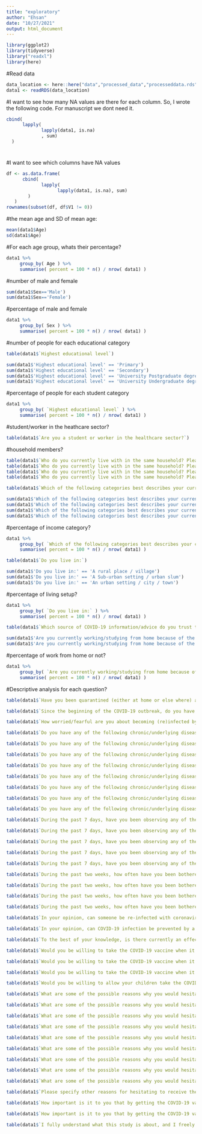 ```yaml
---
title: "exploratory"
author: "Ehsan"
date: "10/27/2021"
output: html_document
---
```


```r
library(ggplot2)
library(tidyverse)
library("readxl")
library(here)
```

#Read data
```r
data_location <- here::here("data","processed_data","processeddata.rds")
data1 <- readRDS(data_location)
```


#I want to see how many NA values are there for each column. So, I wrote the following code. For manuscript we dont need it.
```r
cbind(
      lapply(
             lapply(data1, is.na)
             , sum)
  )
```
#
#I want to see which columns have NA values
```r
df <- as.data.frame(
      cbind(
             lapply(
                   lapply(data1, is.na), sum)
        )
   )
rownames(subset(df, df$V1 != 0))
```
#the mean age and SD of mean age:
```r
mean(data1$Age)
sd(data1$Age)
```
#For each age group, whats their percentage?
```r
data1 %>% 
     group_by( Age ) %>% 
     summarise( percent = 100 * n() / nrow( data1) )
```
#number of male and female
```r
sum(data1$Sex=='Male')
sum(data1$Sex=='Female')
```
#percentage of male and female
```r
data1 %>% 
     group_by( Sex ) %>% 
     summarise( percent = 100 * n() / nrow( data1) )
```
#number of people for each educational category
```r
table(data1$`Highest educational level`)
```
```r
sum(data1$'Highest educational level' == 'Primary')
sum(data1$'Highest educational level' == 'Secondary')
sum(data1$'Highest educational level' == 'University Postgraduate degree holder')
sum(data1$'Highest educational level' == 'University Undergraduate degree holder')
```
#percentage of people for each student category
```r
data1 %>% 
     group_by( `Highest educational level` ) %>% 
     summarise( percent = 100 * n() / nrow( data1) )
```
#student/worker in the heathcare sector?
```r
table(data1$`Are you a student or worker in the healthcare sector?`)
```
#household members?
```r
table(data1$`Who do you currently live with in the same household? Please select the number of persons in each age category.: 60 years and above`)
table(data1$`Who do you currently live with in the same household? Please select the number of persons in each age category.: 18 to 59 years`)
table(data1$`Who do you currently live with in the same household? Please select the number of persons in each age category.: 12 to 17 years`)
table(data1$`Who do you currently live with in the same household? Please select the number of persons in each age category.: Less than 12 years`)
```
```r
table(data1$`Which of the following categories best describes your current socio-economic situation?`)
```
```r
sum(data1$'Which of the following categories best describes your current socio-economic situation?' == 'High income category')
sum(data1$'Which of the following categories best describes your current socio-economic situation?' == 'Low income category')
sum(data1$'Which of the following categories best describes your current socio-economic situation?' == 'Lower middle income category')
sum(data1$'Which of the following categories best describes your current socio-economic situation?' == 'Upper middle income category ')
```

#percentage of income category?
```r
data1 %>% 
     group_by( `Which of the following categories best describes your current socio-economic situation?` ) %>% 
     summarise( percent = 100 * n() / nrow( data1) )
```
```r
table(data1$`Do you live in:`)
```
```r
sum(data1$'Do you live in:' == 'A rural place / village')
sum(data1$'Do you live in:' == 'A Sub-urban setting / urban slum')
sum(data1$'Do you live in:' == 'An urban setting / city / town')
```
#percentage of living setup?
```r
data1 %>% 
     group_by( `Do you live in:` ) %>% 
     summarise( percent = 100 * n() / nrow( data1) )
```
```r
table(data1$`Which source of COVID-19 information/advice do you trust the most?`)
```

```r
sum(data1$'Are you currently working/studying from home because of the COVID-19 outbreak?' == 'No')
sum(data1$'Are you currently working/studying from home because of the COVID-19 outbreak?' == 'Yes')
```

#percentage of work from home or not?
```r
data1 %>% 
     group_by( `Are you currently working/studying from home because of the COVID-19 outbreak?` ) %>% 
     summarise( percent = 100 * n() / nrow( data1) )
```
#Descriptive analysis for each question?
```r
table(data1$`Have you been quarantined (either at home or else where) at any point in time during the Covid-19 epidemic?`)
```
```r
table(data1$`Since the beginning of the COVID-19 outbreak, do you have information on your infection status?`)
```
```r
table(data1$`How worried/fearful are you about becoming (re)infected by the coronavirus?: On a scale of 1 to 5`)
```
```r
table(data1$`Do you have any of the following chronic/underlying diseases? (many answers possible): Heart disease`)
```
```r
table(data1$`Do you have any of the following chronic/underlying diseases? (many answers possible): Hypertension`)
```
```r
table(data1$`Do you have any of the following chronic/underlying diseases? (many answers possible): Diabetes`)
```
```r
table(data1$`Do you have any of the following chronic/underlying diseases? (many answers possible): Cancer`)
```
```r
table(data1$`Do you have any of the following chronic/underlying diseases? (many answers possible): HIV`)
```
```r
table(data1$`Do you have any of the following chronic/underlying diseases? (many answers possible): Tuberculosis`)
```
```r
table(data1$`Do you have any of the following chronic/underlying diseases? (many answers possible): Asthma`)
```
```r
table(data1$`Do you have any of the following chronic/underlying diseases? (many answers possible): None of the above`)
```
```r
table(data1$`During the past 7 days, have you been observing any of the following preventive measures against COVID-19? (Tick all answers that apply): Social distancing of at least 1.5m`)
```
```r
table(data1$`During the past 7 days, have you been observing any of the following preventive measures against COVID-19? (Tick all answers that apply): Wearing face mask`)
```
```r
table(data1$`During the past 7 days, have you been observing any of the following preventive measures against COVID-19? (Tick all answers that apply): Hand hygiene (regular handwashing with soap or using hand gel)`)
```
```r
table(data1$`During the past 7 days, have you been observing any of the following preventive measures against COVID-19? (Tick all answers that apply): Coughing hygiene (covering mouth when coughing or sneezing)`)
```
```r
table(data1$`During the past 7 days, have you been observing any of the following preventive measures against COVID-19? (Tick all answers that apply): None of the above`)
```
```r
table(data1$`During the past two weeks, how often have you been bothered by each of the following symptoms?: Feeling down, depressed, or hopeless (low spirits)`)
```
```r
table(data1$`During the past two weeks, how often have you been bothered by each of the following symptoms?: Little interest or pleasure in doing things`)
```
```r
table(data1$`During the past two weeks, how often have you been bothered by each of the following symptoms?: Not being able to stop or control worrying`)
```
```r
table(data1$`During the past two weeks, how often have you been bothered by each of the following symptoms?: Feeling nervous, anxious or on edge`)
```
```r
table(data1$`In your opinion, can someone be re-infected with coronavirus after recovering from a previous COVID-19 infection?`)
```
```r
table(data1$`In your opinion, can COVID-19 infection be prevented by a vaccine?`)
```
```r
table(data1$`To the best of your knowledge, is there currently an effective vaccine against COVID-19?`)
```
```r
table(data1$`Would you be willing to take the COVID-19 vaccine when it becomes available?: If it is at least 50% effective`)
```
```r
table(data1$`Would you be willing to take the COVID-19 vaccine when it becomes available?: If it is at least 75% effective`)
```
```r
table(data1$`Would you be willing to take the COVID-19 vaccine when it becomes available?: If it is at least 90% effective`)
```
```r
table(data1$`Would you be willing to allow your children take the COVID-19 vaccine when it becomes available?: If it is at least 95% effective`)
```
```r
table(data1$`What are some of the possible reasons why you would hesitate to take the COVID-19 vaccine? (many answers possible):  I don't think COVID-19 existsists`)
```
```r
table(data1$`What are some of the possible reasons why you would hesitate to take the COVID-19 vaccine? (many answers possible): I think the vaccine is not effective`)
```
```r
table(data1$`What are some of the possible reasons why you would hesitate to take the COVID-19 vaccine? (many answers possible): I think the vaccine is designed to harm us`)
```
```r
table(data1$`What are some of the possible reasons why you would hesitate to take the COVID-19 vaccine? (many answers possible): I am scared of side-effects of the vaccine`)
```
```r
table(data1$`What are some of the possible reasons why you would hesitate to take the COVID-19 vaccine? (many answers possible): My body is naturally strong, I don't need a vaccine to fight COVID-19`)
```
```r
table(data1$`What are some of the possible reasons why you would hesitate to take the COVID-19 vaccine? (many answers possible): I already had COVID-19, so I think I am immune to the disease`)
```
```r
table(data1$`What are some of the possible reasons why you would hesitate to take the COVID-19 vaccine? (many answers possible): The COVID-19 pandemic is finished in my country, no need for a vaccine now`)
```
```r
table(data1$`What are some of the possible reasons why you would hesitate to take the COVID-19 vaccine? (many answers possible): None of the above`)
```
```r
table(data1$`What are some of the possible reasons why you would hesitate to take the COVID-19 vaccine? (many answers possible): Other reasons (please specify)`)
```
```r
table(data1$`Please specify other reasons for hesitating to receive the COVID-19 vaccine:`)
```
```r
table(data1$`How important is it to you that by getting the COVID-19 vaccine, you would protect your own health?: On a scale of 1 to 5`)
```
```r
table(data1$`How important is it to you that by getting the COVID-19 vaccine, you would protect the health of other people in your community?: On a scale of 1 to 5`)
```
```r
table(data1$`I fully understand what this study is about, and I freely consent to participate. All the information I provide can be used by researchers to better understand coronavirus disease in my country.`)
```